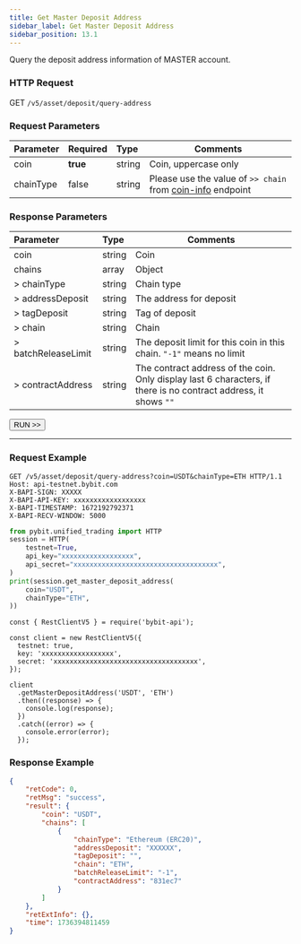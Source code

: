 ```yaml
---
title: Get Master Deposit Address
sidebar_label: Get Master Deposit Address
sidebar_position: 13.1
---
```


Query the deposit address information of MASTER account.

### HTTP Request
GET `/v5/asset/deposit/query-address`

### Request Parameters
| Parameter | Required | Type | Comments|
|:----- |:-------|:-----|------ |
|coin |**true** |string |Coin, uppercase only |
|chainType |false |string |Please use the value of `>> chain` from [coin-info](../coin-info#) endpoint|

### Response Parameters
| Parameter | Type | Comments|
|:----- |:-----|----- |
|coin |string |Coin |
|chains |array |Object |
|> chainType |string |Chain type |
|> addressDeposit |string |The address for deposit |
|> tagDeposit |string |Tag of deposit |
|> chain |string |Chain |
|> batchReleaseLimit|string|The deposit limit for this coin in this chain. `"-1"` means no limit|
|> contractAddress|string|The contract address of the coin. Only display last 6 characters, if there is no contract address, it shows `""`|

<a href="/api-explorer/v5/asset/master-deposit-addr"><Button>RUN >></Button></a>

---

### Request Example

<Tabs groupId="programming-languages">
<TabItem value="http" label="HTTP">

```http
GET /v5/asset/deposit/query-address?coin=USDT&chainType=ETH HTTP/1.1
Host: api-testnet.bybit.com
X-BAPI-SIGN: XXXXX
X-BAPI-API-KEY: xxxxxxxxxxxxxxxxxx
X-BAPI-TIMESTAMP: 1672192792371
X-BAPI-RECV-WINDOW: 5000
```

</TabItem>
<TabItem value="python" label="Python">

```python
from pybit.unified_trading import HTTP
session = HTTP(
    testnet=True,
    api_key="xxxxxxxxxxxxxxxxxx",
    api_secret="xxxxxxxxxxxxxxxxxxxxxxxxxxxxxxxxxxxx",
)
print(session.get_master_deposit_address(
    coin="USDT",
    chainType="ETH",
))
```

</TabItem>

<TabItem value="Node" label="Node.js">

```n4js
const { RestClientV5 } = require('bybit-api');

const client = new RestClientV5({
  testnet: true,
  key: 'xxxxxxxxxxxxxxxxxx',
  secret: 'xxxxxxxxxxxxxxxxxxxxxxxxxxxxxxxxxxxx',
});

client
  .getMasterDepositAddress('USDT', 'ETH')
  .then((response) => {
    console.log(response);
  })
  .catch((error) => {
    console.error(error);
  });
```

</TabItem>
</Tabs>

### Response Example

```json
{
    "retCode": 0,
    "retMsg": "success",
    "result": {
        "coin": "USDT",
        "chains": [
            {
                "chainType": "Ethereum (ERC20)",
                "addressDeposit": "XXXXXX",
                "tagDeposit": "",
                "chain": "ETH",
                "batchReleaseLimit": "-1",
                "contractAddress": "831ec7"
            }
        ]
    },
    "retExtInfo": {},
    "time": 1736394811459
}
```
